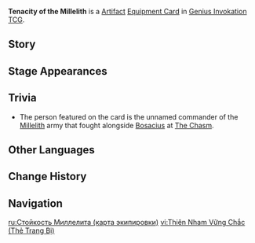 {{About|the [[Genius Invokation TCG]] Equipment Card|the [[Artifact Set]]|Tenacity of the Millelith}}
{{Genius Invokation TCG Infobox
|title     = Tenacity of the Millelith
|id        = 312010
|image     = Tenacity of the Millelith Equipment Card.png
|type      = Equipment Card
|group     = Artifact
|effect    = '''When Action Phase begins:''' The character to which this is attached gains Unmovable Mountain that provides 2 {{TCG Icon|Shield||notext=1}} '''Shield''' points.<br>'''After this character takes DMG:''' If the character this card is attached to is the active character, create 1 Elemental Die matching this character's Elemental Type. (Once per Round)
|matching  = 3
|source1   = {{Sold By}}
}}
'''Tenacity of the Millelith''' is a [[Artifact Card|Artifact]] [[Equipment Card]] in [[Genius Invokation TCG]].

==Story==
{{Description|"...To ensure that the afflicted civilians could safely escape, and to maintain their honor in the eyes of the Lord of Geo,<br>The helmet-clad troops of the front line took the lead, pointing their spears towards the Abyss and charging into battle."|title=Tenacity of the Millelith: General's Ancient Helm}}

==Stage Appearances==
{{Genius Invokation TCG Stage Appearances}}

==Trivia==
* The person featured on the card is the unnamed commander of the [[Millelith]] army that fought alongside [[Bosacius]] at [[The Chasm]].

==Other Languages==
{{Other Languages|Tenacity of the Millelith}}

==Change History==
{{Change History|3.7}}

==Navigation==
{{Genius Invokation TCG Navbox|Equipment Card}}

[[ru:Стойкость Миллелита (карта экипировки)]]
[[vi:Thiên Nham Vững Chắc (Thẻ Trang Bị)]]